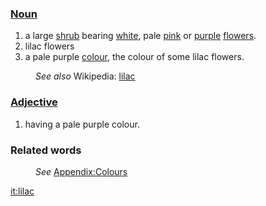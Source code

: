 ===[[Noun]]===
#a large [[shrub]] bearing [[white]], pale [[pink]] or [[purple]] [[flower]]s.
#lilac flowers
#a pale purple [[color|colour]], the colour of some lilac flowers.
:''See also'' Wikipedia: [[w:lilac|lilac]]
===[[Adjective]]===
#having a pale purple colour.
===Related words===
:''See'' [[Wiktionary_Appendix:Colours|Appendix:Colours]]

[[it:lilac]]